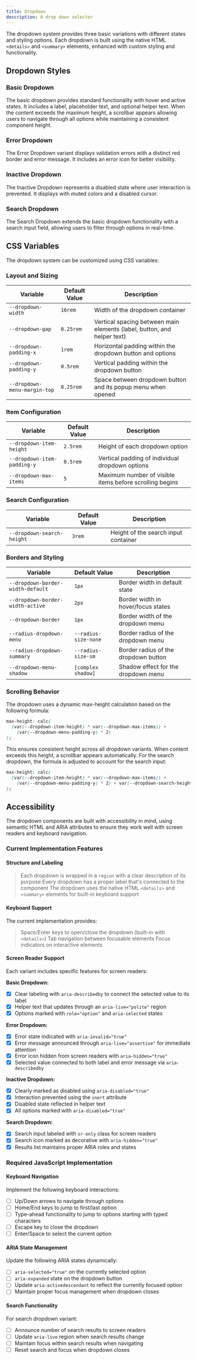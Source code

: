 ```yaml
---
title: Dropdown
description: A drop down selector
---
```



The dropdown system provides three basic variations with different states and styling options. Each dropdown is built using the native HTML `<details>` and `<summary>` elements, enhanced with custom styling and functionality.

## Dropdown Styles

### Basic Dropdown

The basic dropdown provides standard functionality with hover and active states. It includes a label, placeholder text, and optional helper text. When the content exceeds the maximum height, a scrollbar appears allowing users to navigate through all options while maintaining a consistent component height.

<ShowComponent filePath="./src/components/dropdown/BasicDropdown.html">
  <BasicDropdown />
</ShowComponent>

### Error Dropdown

The Error Dropdown variant displays validation errors with a distinct red border and error message. It includes an error icon for better visibility.

<ShowComponent filePath="./src/components/dropdown/ErrorDropdown.html">
  <ErrorDropdown />
</ShowComponent>

### Inactive Dropdown

The Inactive Dropdown represents a disabled state where user interaction is prevented. It displays with muted colors and a disabled cursor.

<ShowComponent filePath="./src/components/dropdown/InactiveDropdown.html">
  <InactiveDropdown />
</ShowComponent>

### Search Dropdown

The Search Dropdown extends the basic dropdown functionality with a search input field, allowing users to filter through options in real-time.

<ShowComponent filePath="./src/components/dropdown/SearchDropdown.html">
  <SearchDropdown />
</ShowComponent>

## CSS Variables

The dropdown system can be customized using CSS variables:

### Layout and Sizing

| Variable                     | Default Value | Description                                                             |
| ---------------------------- | ------------- | ----------------------------------------------------------------------- |
| `--dropdown-width`           | `16rem`       | Width of the dropdown container                                         |
| `--dropdown-gap`             | `0.25rem`     | Vertical spacing between main elements (label, button, and helper text) |
| `--dropdown-padding-x`       | `1rem`        | Horizontal padding within the dropdown button and options               |
| `--dropdown-padding-y`       | `0.5rem`      | Vertical padding within the dropdown button                             |
| `--dropdown-menu-margin-top` | `0.25rem`     | Space between dropdown button and its popup menu when opened            |

### Item Configuration

| Variable                    | Default Value | Description                                             |
| --------------------------- | ------------- | ------------------------------------------------------- |
| `--dropdown-item-height`    | `2.5rem`      | Height of each dropdown option                          |
| `--dropdown-item-padding-y` | `0.5rem`      | Vertical padding of individual dropdown options         |
| `--dropdown-max-items`      | `5`           | Maximum number of visible items before scrolling begins |

### Search Configuration

| Variable                   | Default Value | Description                          |
| -------------------------- | ------------- | ------------------------------------ |
| `--dropdown-search-height` | `3rem`        | Height of the search input container |

### Borders and Styling

| Variable                          | Default Value        | Description                          |
| --------------------------------- | -------------------- | ------------------------------------ |
| `--dropdown-border-width-default` | `1px`                | Border width in default state        |
| `--dropdown-border-width-active`  | `2px`                | Border width in hover/focus states   |
| `--dropdown-border`               | `1px`                | Border width of the dropdown menu    |
| `--radius-dropdown-menu`          | `--radius-size-none` | Border radius of the dropdown menu   |
| `--radius-dropdown-summary`       | `--radius-size-sm`   | Border radius of the dropdown button |
| `--dropdown-menu-shadow`          | `[complex shadow]`   | Shadow effect for the dropdown menu  |

### Scrolling Behavior

The dropdown uses a dynamic max-height calculation based on the following formula:

```css
max-height: calc(
  (var(--dropdown-item-height) * var(--dropdown-max-items)) +
    (var(--dropdown-menu-padding-y) * 2)
);
```

This ensures consistent height across all dropdown variants. When content exceeds this height, a scrollbar appears automatically. For the search dropdown, the formula is adjusted to account for the search input:

```css
max-height: calc(
  (var(--dropdown-item-height) * var(--dropdown-max-items)) +
    (var(--dropdown-menu-padding-y) * 2) + var(--dropdown-search-height)
);
```

## Accessibility

The dropdown components are built with accessibility in mind, using semantic HTML and ARIA attributes to ensure they work well with screen readers and keyboard navigation.

### Current Implementation Features

#### Structure and Labeling

> Each dropdown is wrapped in a `region` with a clear description of its purpose
> Every dropdown has a proper label that's connected to the component
> The dropdown uses the native HTML `<details>` and `<summary>` elements for built-in keyboard support

#### Keyboard Support

The current implementation provides:

> Space/Enter keys to open/close the dropdown (built-in with `<details>`)
> Tab navigation between focusable elements
> Focus indicators on interactive elements

#### Screen Reader Support

Each variant includes specific features for screen readers:

**Basic Dropdown:**

- [x] Clear labeling with `aria-describedby` to connect the selected value to its label
- [x] Helper text that updates through an `aria-live="polite"` region
- [x] Options marked with `role="option"` and `aria-selected` states

**Error Dropdown:**

- [x] Error state indicated with `aria-invalid="true"`
- [x] Error message announced through `aria-live="assertive"` for immediate attention
- [x] Error icon hidden from screen readers with `aria-hidden="true"`
- [x] Selected value connected to both label and error message via `aria-describedby`

**Inactive Dropdown:**

- [x] Clearly marked as disabled using `aria-disabled="true"`
- [x] Interaction prevented using the `inert` attribute
- [x] Disabled state reflected in helper text
- [x] All options marked with `aria-disabled="true"`

**Search Dropdown:**

- [x] Search input labeled with `sr-only` class for screen readers
- [x] Search icon marked as decorative with `aria-hidden="true"`
- [x] Results list maintains proper ARIA roles and states

### Required JavaScript Implementation

#### Keyboard Navigation

Implement the following keyboard interactions:

- [ ] Up/Down arrows to navigate through options
- [ ] Home/End keys to jump to first/last option
- [ ] Type-ahead functionality to jump to options starting with typed characters
- [ ] Escape key to close the dropdown
- [ ] Enter/Space to select the current option

#### ARIA State Management

Update the following ARIA states dynamically:

- [ ] `aria-selected="true"` on the currently selected option
- [ ] `aria-expanded` state on the dropdown button
- [ ] Update `aria-activedescendant` to reflect the currently focused option
- [ ] Maintain proper focus management when dropdown closes

#### Search Functionality

For search dropdown variant:

- [ ] Announce number of search results to screen readers
- [ ] Update `aria-live` region when search results change
- [ ] Maintain focus within search results when navigating
- [ ] Reset search and focus when dropdown closes
